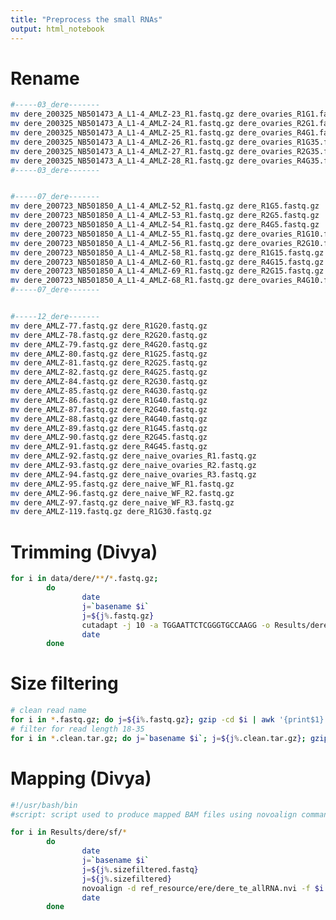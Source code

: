 ```yaml
---
title: "Preprocess the small RNAs"
output: html_notebook
---
```

# Rename
```bash
#-----03_dere-------
mv dere_200325_NB501473_A_L1-4_AMLZ-23_R1.fastq.gz dere_ovaries_R1G1.fastq.gz
mv dere_200325_NB501473_A_L1-4_AMLZ-24_R1.fastq.gz dere_ovaries_R2G1.fastq.gz
mv dere_200325_NB501473_A_L1-4_AMLZ-25_R1.fastq.gz dere_ovaries_R4G1.fastq.gz
mv dere_200325_NB501473_A_L1-4_AMLZ-26_R1.fastq.gz dere_ovaries_R1G35.fastq.gz
mv dere_200325_NB501473_A_L1-4_AMLZ-27_R1.fastq.gz dere_ovaries_R2G35.fastq.gz
mv dere_200325_NB501473_A_L1-4_AMLZ-28_R1.fastq.gz dere_ovaries_R4G35.fastq.gz
#-----03_dere-------


#-----07_dere-------
mv dere_200723_NB501850_A_L1-4_AMLZ-52_R1.fastq.gz dere_R1G5.fastq.gz
mv dere_200723_NB501850_A_L1-4_AMLZ-53_R1.fastq.gz dere_R2G5.fastq.gz
mv dere_200723_NB501850_A_L1-4_AMLZ-54_R1.fastq.gz dere_R4G5.fastq.gz
mv dere_200723_NB501850_A_L1-4_AMLZ-55_R1.fastq.gz dere_ovaries_R1G10.fastq.gz
mv dere_200723_NB501850_A_L1-4_AMLZ-56_R1.fastq.gz dere_ovaries_R2G10.fastq.gz
mv dere_200723_NB501850_A_L1-4_AMLZ-58_R1.fastq.gz dere_R1G15.fastq.gz
mv dere_200723_NB501850_A_L1-4_AMLZ-60_R1.fastq.gz dere_R4G15.fastq.gz
mv dere_200723_NB501850_A_L1-4_AMLZ-69_R1.fastq.gz dere_R2G15.fastq.gz
mv dere_200723_NB501850_A_L1-4_AMLZ-68_R1.fastq.gz dere_ovaries_R4G10.fastq.gz
#-----07_dere-------


#-----12_dere-------
mv dere_AMLZ-77.fastq.gz dere_R1G20.fastq.gz
mv dere_AMLZ-78.fastq.gz dere_R2G20.fastq.gz
mv dere_AMLZ-79.fastq.gz dere_R4G20.fastq.gz
mv dere_AMLZ-80.fastq.gz dere_R1G25.fastq.gz
mv dere_AMLZ-81.fastq.gz dere_R2G25.fastq.gz
mv dere_AMLZ-82.fastq.gz dere_R4G25.fastq.gz
mv dere_AMLZ-84.fastq.gz dere_R2G30.fastq.gz
mv dere_AMLZ-85.fastq.gz dere_R4G30.fastq.gz
mv dere_AMLZ-86.fastq.gz dere_R1G40.fastq.gz
mv dere_AMLZ-87.fastq.gz dere_R2G40.fastq.gz
mv dere_AMLZ-88.fastq.gz dere_R4G40.fastq.gz
mv dere_AMLZ-89.fastq.gz dere_R1G45.fastq.gz
mv dere_AMLZ-90.fastq.gz dere_R2G45.fastq.gz
mv dere_AMLZ-91.fastq.gz dere_R4G45.fastq.gz
mv dere_AMLZ-92.fastq.gz dere_naive_ovaries_R1.fastq.gz
mv dere_AMLZ-93.fastq.gz dere_naive_ovaries_R2.fastq.gz
mv dere_AMLZ-94.fastq.gz dere_naive_ovaries_R3.fastq.gz
mv dere_AMLZ-95.fastq.gz dere_naive_WF_R1.fastq.gz
mv dere_AMLZ-96.fastq.gz dere_naive_WF_R2.fastq.gz
mv dere_AMLZ-97.fastq.gz dere_naive_WF_R3.fastq.gz
mv dere_AMLZ-119.fastq.gz dere_R1G30.fastq.gz
```

# Trimming (Divya)
```bash
for i in data/dere/**/*.fastq.gz;
        do
                date
                j=`basename $i`
                j=${j%.fastq.gz}
                cutadapt -j 10 -a TGGAATTCTCGGGTGCCAAGG -o Results/dere/dere_$j.fastq.gz $i
                date 
        done
```
# Size filtering

```bash
# clean read name
for i in *.fastq.gz; do j=${i%.fastq.gz}; gzip -cd $i | awk '{print$1}' | gzip -c > $j.clean.tar.gz; done &
# filter for read length 18-35
for i in *.clean.tar.gz; do j=`basename $i`; j=${j%.clean.tar.gz}; gzip -cd $i| paste - - - -|awk 'length($2) >17 && length($2) <36'|tr "\t" "\n" > sf/$j.sizefiltered.fastq; done &
```


# Mapping (Divya)
```bash
#!/usr/bash/bin
#script: script used to produce mapped BAM files using novoalign command

for i in Results/dere/sf/*
        do
                date
                j=`basename $i`
                j=${j%.sizefiltered.fastq}
                j=${j%.sizefiltered}
                novoalign -d ref_resource/ere/dere_te_allRNA.nvi -f $i -F STDFQ -o SAM -o FullNW -r RANDOM | samtools view -@ 8 -Sb - | samtools sort -o  Results/dere/sorted/${j}_trim_clean_sf_sorted.bam
                date
        done
```



